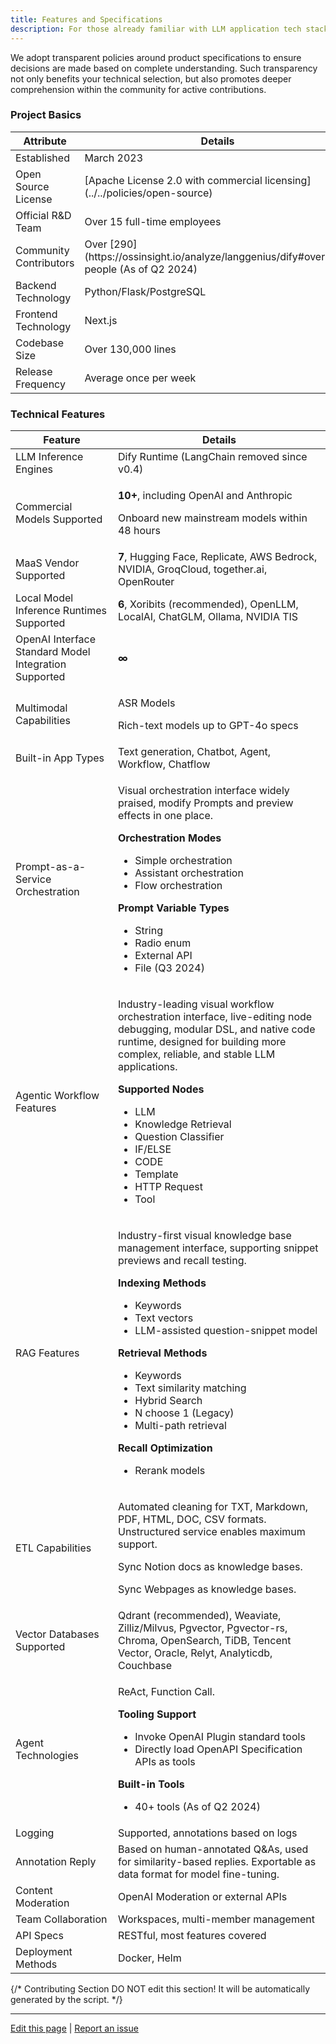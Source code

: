 ```yaml
---
title: Features and Specifications
description: For those already familiar with LLM application tech stacks, this document serves as a shortcut to understand Dify's unique advantages
---
```



We adopt transparent policies around product specifications to ensure decisions are made based on complete understanding. Such transparency not only benefits your technical selection, but also promotes deeper comprehension within the community for active contributions.

### Project Basics

<table>
  <thead>
    <tr>
      <th>Attribute</th>
      <th>Details</th>
    </tr>
  </thead>
  <tbody>
    <tr>
      <td>Established</td>
      <td>March 2023</td>
    </tr>
    <tr>
      <td>Open Source License</td>
      <td>[Apache License 2.0 with commercial licensing](../../policies/open-source)</td>
    </tr>
    <tr>
      <td>Official R&D Team</td>
      <td>Over 15 full-time employees</td>
    </tr>
    <tr>
      <td>Community Contributors</td>
      <td>Over [290](https://ossinsight.io/analyze/langgenius/dify#overview) people (As of Q2 2024)</td>
    </tr>
    <tr>
      <td>Backend Technology</td>
      <td>Python/Flask/PostgreSQL</td>
    </tr>
    <tr>
      <td>Frontend Technology</td>
      <td>Next.js</td>
    </tr>
    <tr>
      <td>Codebase Size</td>
      <td>Over 130,000 lines</td>
    </tr>
    <tr>
      <td>Release Frequency</td>
      <td>Average once per week</td>
    </tr>
  </tbody>
</table>

### Technical Features

<table>
  <thead>
    <tr>
      <th>Feature</th>
      <th>Details</th>
    </tr>
  </thead>
  <tbody>
    <tr>
      <td>LLM Inference Engines</td>
      <td>Dify Runtime (LangChain removed since v0.4)</td>
    </tr>
    <tr>
      <td>Commercial Models Supported</td>
      <td>
        <p><strong>10+</strong>, including OpenAI and Anthropic</p>
        <p>Onboard new mainstream models within 48 hours</p>
      </td>
    </tr>
    <tr>
      <td>MaaS Vendor Supported</td>
      <td><strong>7</strong>, Hugging Face, Replicate, AWS Bedrock, NVIDIA, GroqCloud, together.ai, OpenRouter</td>
    </tr>
    <tr>
      <td>Local Model Inference Runtimes Supported</td>
      <td><strong>6</strong>, Xoribits (recommended), OpenLLM, LocalAI, ChatGLM, Ollama, NVIDIA TIS</td>
    </tr>
    <tr>
      <td>OpenAI Interface Standard Model Integration Supported</td>
      <td><strong>∞</strong></td>
    </tr>
    <tr>
      <td>Multimodal Capabilities</td>
      <td>
        <p>ASR Models</p>
        <p>Rich-text models up to GPT-4o specs</p>
      </td>
    </tr>
    <tr>
      <td>Built-in App Types</td>
      <td>Text generation, Chatbot, Agent, Workflow, Chatflow</td>
    </tr>
    <tr>
      <td>Prompt-as-a-Service Orchestration</td>
      <td>
        <p>Visual orchestration interface widely praised, modify Prompts and preview effects in one place.</p>
        <p><strong>Orchestration Modes</strong></p>
        <ul>
          <li>Simple orchestration</li>
          <li>Assistant orchestration</li>
          <li>Flow orchestration</li>
        </ul>
        <p><strong>Prompt Variable Types</strong></p>
        <ul>
          <li>String</li>
          <li>Radio enum</li>
          <li>External API</li>
          <li>File (Q3 2024)</li>
        </ul>
      </td>
    </tr>
    <tr>
      <td>Agentic Workflow Features</td>
      <td>
        <p>Industry-leading visual workflow orchestration interface, live-editing node debugging, modular DSL, and native code runtime, designed for building more complex, reliable, and stable LLM applications.</p>
        <p><strong>Supported Nodes</strong></p>
        <ul>
          <li>LLM</li>
          <li>Knowledge Retrieval</li>
          <li>Question Classifier</li>
          <li>IF/ELSE</li>
          <li>CODE</li>
          <li>Template</li>
          <li>HTTP Request</li>
          <li>Tool</li>
        </ul>
      </td>
    </tr>
    <tr>
      <td>RAG Features</td>
      <td>
        <p>Industry-first visual knowledge base management interface, supporting snippet previews and recall testing.</p>
        <p><strong>Indexing Methods</strong></p>
        <ul>
          <li>Keywords</li>
          <li>Text vectors</li>
          <li>LLM-assisted question-snippet model</li>
        </ul>
        <p><strong>Retrieval Methods</strong></p>
        <ul>
          <li>Keywords</li>
          <li>Text similarity matching</li>
          <li>Hybrid Search</li>
          <li>N choose 1 (Legacy)</li>
          <li>Multi-path retrieval</li>
        </ul>
        <p><strong>Recall Optimization</strong></p>
        <ul>
          <li>Rerank models</li>
        </ul>
      </td>
    </tr>
    <tr>
      <td>ETL Capabilities</td>
      <td>
        <p>Automated cleaning for TXT, Markdown, PDF, HTML, DOC, CSV formats. Unstructured service enables maximum support.</p>
        <p>Sync Notion docs as knowledge bases.</p>
        <p>Sync Webpages as knowledge bases.</p>
      </td>
    </tr>
    <tr>
      <td>Vector Databases Supported</td>
      <td>Qdrant (recommended), Weaviate, Zilliz/Milvus, Pgvector, Pgvector-rs, Chroma, OpenSearch, TiDB, Tencent Vector, Oracle, Relyt, Analyticdb, Couchbase</td>
    </tr>
    <tr>
      <td>Agent Technologies</td>
      <td>
        <p>ReAct, Function Call.</p>
        <p><strong>Tooling Support</strong></p>
        <ul>
          <li>Invoke OpenAI Plugin standard tools</li>
          <li>Directly load OpenAPI Specification APIs as tools</li>
        </ul>
        <p><strong>Built-in Tools</strong></p>
        <ul>
          <li>40+ tools (As of Q2 2024)</li>
        </ul>
      </td>
    </tr>
    <tr>
      <td>Logging</td>
      <td>Supported, annotations based on logs</td>
    </tr>
    <tr>
      <td>Annotation Reply</td>
      <td>Based on human-annotated Q&As, used for similarity-based replies. Exportable as data format for model fine-tuning.</td>
    </tr>
    <tr>
      <td>Content Moderation</td>
      <td>OpenAI Moderation or external APIs</td>
    </tr>
    <tr>
      <td>Team Collaboration</td>
      <td>Workspaces, multi-member management</td>
    </tr>
    <tr>
      <td>API Specs</td>
      <td>RESTful, most features covered</td>
    </tr>
    <tr>
      <td>Deployment Methods</td>
      <td>Docker, Helm</td>
    </tr>
  </tbody>
</table>

{/*
Contributing Section
DO NOT edit this section!
It will be automatically generated by the script.
*/}

---

[Edit this page](https://github.com/langgenius/dify-docs/edit/main/en/getting-started/readme/features-and-specifications.mdx) | [Report an issue](https://github.com/langgenius/dify-docs/issues/new?title=Documentation%20Issue%3A%20res-and-specificati&body=%23%23%20Issue%20Description%0A%3C%21--%20Please%20briefly%20describe%20the%20issue%20you%20found%20--%3E%0A%0A%23%23%20Page%20Link%0Ahttps%3A%2F%2Fgithub.com%2Flanggenius%2Fdify-docs%2Fblob%2Fmain%2Fen/getting-started/readme%2Ffeatures-and-specifications.mdx%0A%0A%23%23%20Suggested%20Changes%0A%3C%21--%20If%20you%20have%20specific%20suggestions%20for%20changes%2C%20please%20describe%20them%20here%20--%3E%0A%0A%3C%21--%20Thank%20you%20for%20helping%20improve%20our%20documentation%21%20--%3E)

